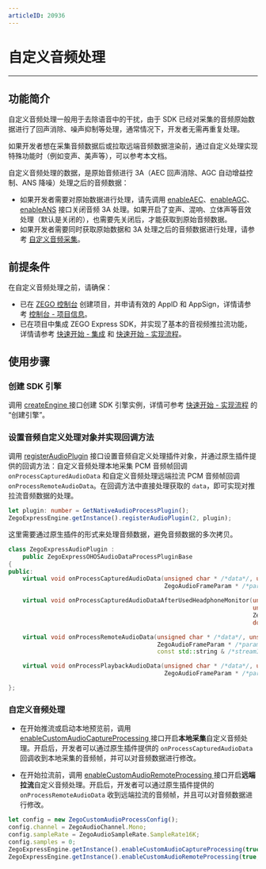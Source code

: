 ```yaml
---
articleID: 20936
---
```

# 自定义音频处理

---

## 功能简介

自定义音频处理一般用于去除语音中的干扰，由于 SDK 已经对采集的音频原始数据进行了回声消除、噪声抑制等处理，通常情况下，开发者无需再重复处理。

如果开发者想在采集音频数据后或拉取远端音频数据渲染前，通过自定义处理实现特殊功能时（例如变声、美声等），可以参考本文档。

<Note title="说明">


自定义音频处理的数据，是原始音频进行 3A（AEC 回声消除、AGC 自动增益控制、ANS 降噪）处理之后的音频数据：

- 如果开发者需要对原始数据进行处理，请先调用 [enableAEC](https://doc-zh.zego.im/unique-api/express-video-sdkhttps://doc-zh.zego.im/article/ets_ohos/classes/_zegoexpressengine_.zegoexpressengine.html#enableaec)、[enableAGC](https://doc-zh.zego.im/unique-api/express-video-sdkhttps://doc-zh.zego.im/article/ets_ohos/classes/_zegoexpressengine_.zegoexpressengine.html#enableagc)、[enableANS](https://doc-zh.zego.im/unique-api/express-video-sdkhttps://doc-zh.zego.im/article/ets_ohos/classes/_zegoexpressengine_.zegoexpressengine.html#enableans) 接口关闭音频 3A 处理。如果开启了变声、混响、立体声等音效处理（默认是关闭的），也需要先关闭后，才能获取到原始音频数据。
- 如果开发者需要同时获取原始数据和 3A 处理之后的音频数据进行处理，请参考 [自定义音频采集](!AudioAdvanced/Custom_Audio_Capture)。

</Note>



## 前提条件

在自定义音频处理之前，请确保：

- 已在 [ZEGO 控制台](https://console.zego.im) 创建项目，并申请有效的 AppID 和 AppSign，详情请参考 [控制台 - 项目信息](https://doc-zh.zego.im/article/12107)。
- 已在项目中集成 ZEGO Express SDK，并实现了基本的音视频推拉流功能，详情请参考 [快速开始 - 集成](!Integration/SDK_Integration) 和 [快速开始 - 实现流程](!Integration/Solution_Implementation)。



## 使用步骤

### 创建 SDK 引擎

调用 [createEngine ](https://doc-zh.zego.im/unique-api/express-video-sdkhttps://doc-zh.zego.im/article/ets_ohos/classes/_zegoexpressengine_.zegoexpressengine.html#createengine) 接口创建 SDK 引擎实例，详情可参考 [快速开始 - 实现流程](!Integration/Solution_Implementation#CreateEngine) 的 “创建引擎”。


### 设置音频自定义处理对象并实现回调方法

调用 [registerAudioPlugin](https://doc-zh.zego.im/unique-api/express-video-sdkhttps://doc-zh.zego.im/article/ets_ohos/classes/_zegoexpressengine_.zegoexpressengine.html#registeraudioplugin) 接口设置音频自定义处理插件对象，并通过原生插件提供的回调方法：自定义音频处理本地采集 PCM 音频帧回调 `onProcessCapturedAudioData` 和自定义音频处理远端拉流 PCM 音频帧回调 `onProcessRemoteAudioData`。在回调方法中直接处理获取的 `data`，即可实现对推拉流音频数据的处理。


```ts
let plugin: number = GetNativeAudioProcessPlugin();
ZegoExpressEngine.getInstance().registerAudioPlugin(2, plugin);
```

这里需要通过原生插件的形式来处理音频数据，避免音频数据的多次拷贝。

```cpp
class ZegoExpressAudioPlugin :
    public ZegoExpressOHOSAudioDataProcessPluginBase
{
public:
    virtual void onProcessCapturedAudioData(unsigned char * /*data*/, unsigned int /*dataLength*/,
                                            ZegoAudioFrameParam * /*param*/, double /*timestamp*/) override;

    virtual void onProcessCapturedAudioDataAfterUsedHeadphoneMonitor(unsigned char * /*data*/,
                                                                     unsigned int /*dataLength*/,
                                                                     ZegoAudioFrameParam * /*param*/,
                                                                     double /*timestamp*/) override;

    virtual void onProcessRemoteAudioData(unsigned char * /*data*/, unsigned int /*dataLength*/,
                                          ZegoAudioFrameParam * /*param*/,
                                          const std::string & /*streamID*/, double /*timestamp*/) override;

    virtual void onProcessPlaybackAudioData(unsigned char * /*data*/, unsigned int /*dataLength*/,
                                            ZegoAudioFrameParam * /*param*/, double /*timestamp*/) override;

};
```

### 自定义音频处理

- 在开始推流或启动本地预览前，调用 [enableCustomAudioCaptureProcessing ](https://doc-zh.zego.im/unique-api/express-video-sdkhttps://doc-zh.zego.im/article/ets_ohos/classes/_zegoexpressengine_.zegoexpressengine.html#enablecustomaudiocaptureprocessing) 接口开启**本地采集**自定义音频处理。开启后，开发者可以通过原生插件提供的 `onProcessCapturedAudioData` 回调收到本地采集的音频帧，并可以对音频数据进行修改。

- 在开始拉流前，调用 [enableCustomAudioRemoteProcessing ](https://doc-zh.zego.im/unique-api/express-video-sdkhttps://doc-zh.zego.im/article/ets_ohos/classes/_zegoexpressengine_.zegoexpressengine.html#enablecustomaudioremoteprocessing) 接口开启**远端拉流**自定义音频处理。开启后，开发者可以通过原生插件提供的 `onProcessRemoteAudioData` 收到远端拉流的音频帧，并且可以对音频数据进行修改。

```ts
let config = new ZegoCustomAudioProcessConfig();
config.channel = ZegoAudioChannel.Mono;
config.sampleRate = ZegoAudioSampleRate.SampleRate16K;
config.samples = 0;
ZegoExpressEngine.getInstance().enableCustomAudioCaptureProcessing(true, config);
ZegoExpressEngine.getInstance().enableCustomAudioRemoteProcessing(true, config);
```
